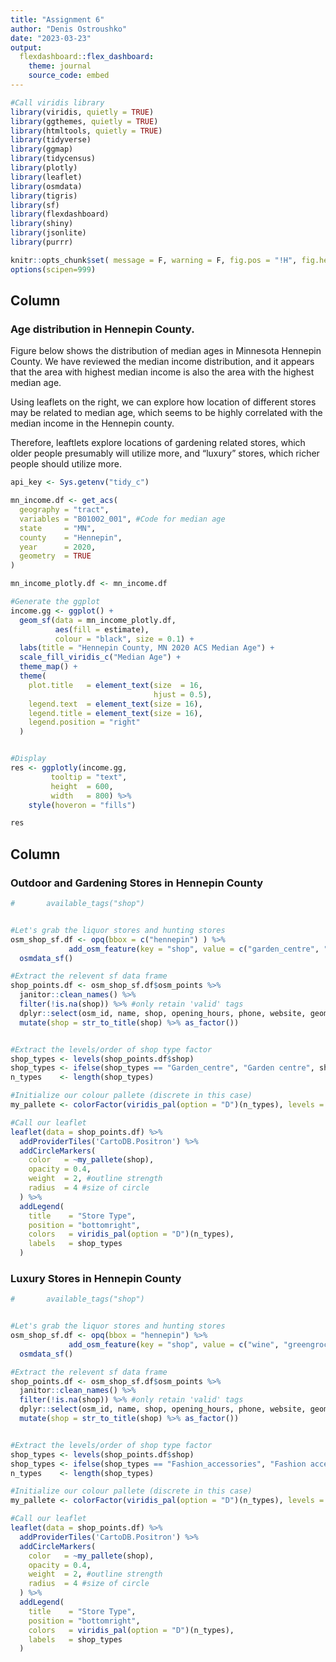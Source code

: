```yaml
---
title: "Assignment 6"
author: "Denis Ostroushko"
date: "2023-03-23"
output: 
  flexdashboard::flex_dashboard:
    theme: journal
    source_code: embed
---
```


```r

#Call viridis library  
library(viridis, quietly = TRUE)
library(ggthemes, quietly = TRUE)
library(htmltools, quietly = TRUE)
library(tidyverse)
library(ggmap)
library(tidycensus)
library(plotly)
library(leaflet)
library(osmdata)
library(tigris)
library(sf)
library(flexdashboard)
library(shiny)
library(jsonlite)
library(purrr)

```

```r
knitr::opts_chunk$set( message = F, warning = F, fig.pos = "!H", fig.height=4, fig.width=7, fig.align='center')
options(scipen=999)
```

Column {data-height=650 data-width=800}
-------------------------------------

### Age distribution in Hennepin County. 

Figure below shows the distribution of median ages in Minnesota Hennepin County. We have reviewed the median income 
distribution, and it appears that the area with highest median income is also the area with the highest median age. 

Using leaflets on the right, we can explore how location of different stores may be related to median age, which 
seems to be highly correlated with the median income in the Hennepin county. 

Therefore, leaftlets explore locations of gardening related stores, which older people presumably will utilize more, and 
"luxury" stores, which richer people should utilize more. 

```r
api_key <- Sys.getenv("tidy_c")
```

```r

mn_income.df <- get_acs(
  geography = "tract",
  variables = "B01002_001", #Code for median age
  state     = "MN",
  county    = "Hennepin",
  year      = 2020,
  geometry  = TRUE
)

mn_income_plotly.df <- mn_income.df 

#Generate the ggplot
income.gg <- ggplot() + 
  geom_sf(data = mn_income_plotly.df, 
          aes(fill = estimate),
          colour = "black", size = 0.1) + 
  labs(title = "Hennepin County, MN 2020 ACS Median Age") + 
  scale_fill_viridis_c("Median Age") +
  theme_map() +
  theme(
    plot.title   = element_text(size  = 16,
                                hjust = 0.5),
    legend.text  = element_text(size = 16),
    legend.title = element_text(size = 16),
    legend.position = "right"
  )


#Display
res <- ggplotly(income.gg,
         tooltip = "text",
         height  = 600,
         width   = 800) %>%
    style(hoveron = "fills")

```   

```r
res
```


Column {data-height=450}
-------------------------------------
   
### Outdoor and Gardening Stores in Hennepin County


```r


#       available_tags("shop")


#Let's grab the liquor stores and hunting stores
osm_shop_sf.df <- opq(bbox = c("hennepin") ) %>%
             add_osm_feature(key = "shop", value = c("garden_centre", "groundskeeping", "florist", "outdoor")) %>%
  osmdata_sf()

#Extract the relevent sf data frame
shop_points.df <- osm_shop_sf.df$osm_points %>% 
  janitor::clean_names() %>%
  filter(!is.na(shop)) %>% #only retain 'valid' tags
  dplyr::select(osm_id, name, shop, opening_hours, phone, website, geometry) %>%
  mutate(shop = str_to_title(shop) %>% as_factor())


#Extract the levels/order of shop type factor
shop_types <- levels(shop_points.df$shop)
shop_types <- ifelse(shop_types == "Garden_centre", "Garden centre", shop_types)
n_types    <- length(shop_types)

#Initialize our colour pallete (discrete in this case)
my_pallete <- colorFactor(viridis_pal(option = "D")(n_types), levels = shop_types)

#Call our leaflet
leaflet(data = shop_points.df) %>%
  addProviderTiles('CartoDB.Positron') %>% 
  addCircleMarkers(
    color   = ~my_pallete(shop),
    opacity = 0.4,
    weight  = 2, #outline strength
    radius  = 4 #size of circle
  ) %>%
  addLegend(
    title    = "Store Type",
    position = "bottomright",
    colors   = viridis_pal(option = "D")(n_types),
    labels   = shop_types 
  )

```
    
### Luxury Stores in Hennepin County

```r


#       available_tags("shop")


#Let's grab the liquor stores and hunting stores
osm_shop_sf.df <- opq(bbox = "hennepin") %>%
             add_osm_feature(key = "shop", value = c("wine", "greengrocer", "fashion_accessories", "fashion")) %>%
  osmdata_sf()

#Extract the relevent sf data frame
shop_points.df <- osm_shop_sf.df$osm_points %>% 
  janitor::clean_names() %>%
  filter(!is.na(shop)) %>% #only retain 'valid' tags
  dplyr::select(osm_id, name, shop, opening_hours, phone, website, geometry) %>%
  mutate(shop = str_to_title(shop) %>% as_factor())


#Extract the levels/order of shop type factor
shop_types <- levels(shop_points.df$shop)
shop_types <- ifelse(shop_types == "Fashion_accessories", "Fashion accessories", shop_types)
n_types    <- length(shop_types)

#Initialize our colour pallete (discrete in this case)
my_pallete <- colorFactor(viridis_pal(option = "D")(n_types), levels = shop_types)

#Call our leaflet
leaflet(data = shop_points.df) %>%
  addProviderTiles('CartoDB.Positron') %>% 
  addCircleMarkers(
    color   = ~my_pallete(shop),
    opacity = 0.4,
    weight  = 2, #outline strength
    radius  = 4 #size of circle
  ) %>%
  addLegend(
    title    = "Store Type",
    position = "bottomright",
    colors   = viridis_pal(option = "D")(n_types),
    labels   = shop_types 
  )

```